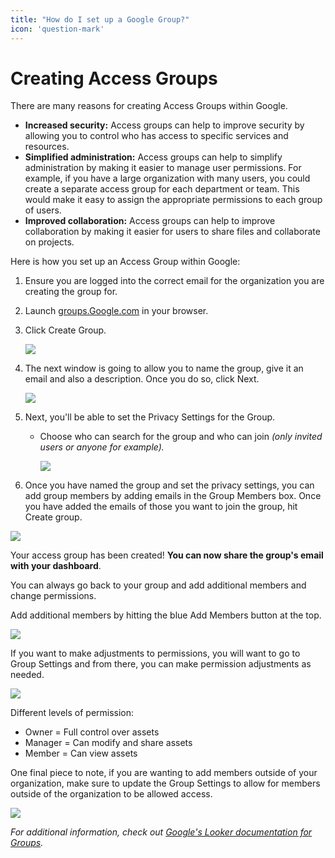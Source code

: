 ```yaml
---
title: "How do I set up a Google Group?"
icon: 'question-mark'
---
```


# Creating Access Groups

There are many reasons for creating Access Groups within Google. 

- **Increased security:** Access groups can help to improve security by allowing you to control who has access to specific services and resources.
- **Simplified administration:** Access groups can help to simplify administration by making it easier to manage user permissions. For example, if you have a large organization with many users, you could create a separate access group for each department or team. This would make it easy to assign the appropriate permissions to each group of users.
- **Improved collaboration:** Access groups can help to improve collaboration by making it easier for users to share files and collaborate on projects.

Here is how you set up an Access Group within Google: 

1. Ensure you are logged into the correct email for the organization you are creating the group for.
2. Launch [groups.Google.com](http://groups.google.com/) in your browser.
3. Click Create Group. 
    
    ![](/images/article-imgs/how-do-i-set-up-a-google-group/photo1.png)
    
4. The next window is going to allow you to name the group, give it an email and also a description. Once you do so, click Next.
    
    ![](/images/article-imgs/how-do-i-set-up-a-google-group/2.png)
    
5. Next, you'll be able to set the Privacy Settings for the Group.
    - Choose who can search for the group and who can join *(only invited users or anyone for example).*
        
        ![](/images/article-imgs/how-do-i-set-up-a-google-group/3.png)
        
6. Once you have named the group and set the privacy settings, you can add group members by adding emails in the Group Members box. Once you have added the emails of those you want to join the group, hit Create group. 

![](/images/article-imgs/how-do-i-set-up-a-google-group/4.png)

Your access group has been created! **You can now share the group's email with your dashboard**. 

You can always go back to your group and add additional members and change permissions. 

Add additional members by hitting the blue Add Members button at the top. 

![](/images/article-imgs/how-do-i-set-up-a-google-group/5.png)

If you want to make adjustments to permissions, you will want to go to Group Settings and from there, you can make permission adjustments as needed.

![](/images/article-imgs/how-do-i-set-up-a-google-group/6.png)

Different levels of permission:

- Owner = Full control over assets
- Manager = Can modify and share assets
- Member = Can view assets

One final piece to note, if you are wanting to add members outside of your organization, make sure to update the Group Settings to allow for members outside of the organization to be allowed access. 

![](/images/article-imgs/how-do-i-set-up-a-google-group/group_settings.png)

*For additional information, check out [Google's Looker documentation for Groups](https://cloud.google.com/looker/docs/admin-panel-users-groups).*